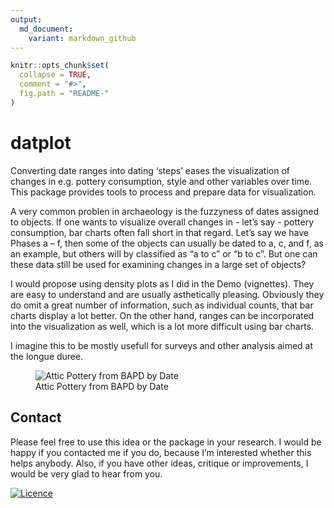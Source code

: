 ```yaml
---
output:
  md_document:
    variant: markdown_github
---
```


<!-- README.md is generated from README.Rmd. Please edit that file -->

```r
knitr::opts_chunk$set(
  collapse = TRUE,
  comment = "#>",
  fig.path = "README-"
)
```

# datplot

Converting date ranges into dating 'steps' eases the visualization of changes in e.g. pottery consumption, style and other variables over time. This package provides tools to process and prepare data for visualization.

A very common problen in archaeology is the fuzzyness of dates assigned to objects. If one wants to visualize overall changes in - let's say - pottery consumption, bar charts often fall short in that regard. Let's say we have Phases a -- f, then some of the objects can usually be dated to a, c, and f, as an example, but others will by classified as "a to c" or "b to c". But one can these data still be used for examining changes in a large set of objects?

I would propose using density plots as I did in the Demo (vignettes). They are easy to understand and are usually asthetically pleasing. Obviously they do omit a great number of information, such as individual counts, that bar charts display a lot better. On the other hand, ranges can be incorporated into the visualization as well, which is a lot more difficult using bar charts. 

I imagine this to be mostly usefull for surveys and other analysis aimed at the longue duree.

![Attic Pottery from BAPD by Date](vignettes/demo_image.png "Attic Pottery from BAPD by Date")

## Contact

Please feel free to use this idea or the package in your research. I would be happy if you contacted me if you do, because I'm interested whether this helps anybody. Also, if you have other ideas, critique or improvements, I would be very glad to hear from you.

[![Licence](https://i.creativecommons.org/l/by-sa/4.0/88x31.png)](http://creativecommons.org/licenses/by-sa/4.0/)

